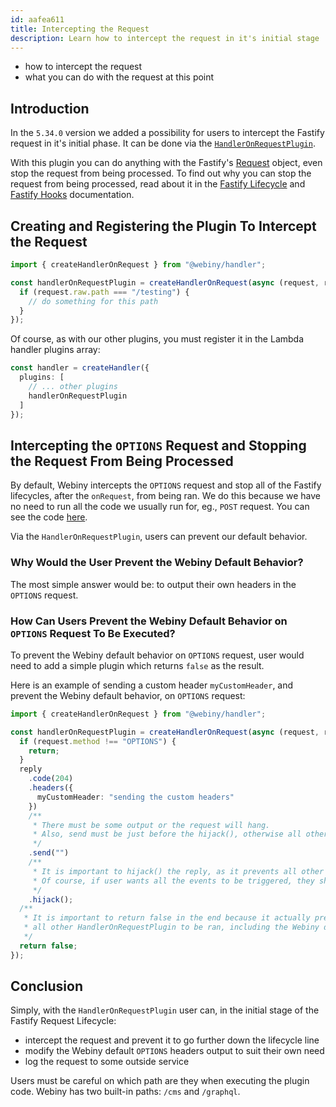 ```yaml
---
id: aafea611
title: Intercepting the Request
description: Learn how to intercept the request in it's initial stage
---
```



<Alert type="success" title="What you'll learn">

- how to intercept the request
- what you can do with the request at this point

</Alert>

## Introduction

In the `5.34.0` version we added a possibility for users to intercept the Fastify request in it's initial phase.
It can be done via the [`HandlerOnRequestPlugin`](https://github.com/webiny/webiny-js/blob/16af8737377a9ae1dd6ac4ecffec5625726c814e/packages/handler/src/plugins/HandlerOnRequestPlugin.ts).

With this plugin you can do anything with the Fastify's [Request](https://www.fastify.io/docs/latest/Reference/Request/) object, even stop the request from being processed.
To find out why you can stop the request from being processed, read about it in the [Fastify Lifecycle](https://www.fastify.io/docs/latest/Reference/Lifecycle/) and [Fastify Hooks](https://www.fastify.io/docs/latest/Reference/Hooks/) documentation.

## Creating and Registering the Plugin To Intercept the Request

```typescript
import { createHandlerOnRequest } from "@webiny/handler";

const handlerOnRequestPlugin = createHandlerOnRequest(async (request, reply) => {
  if (request.raw.path === "/testing") {
    // do something for this path
  }
});
```

Of course, as with our other plugins, you must register it in the Lambda handler plugins array:

```typescript apps/api/graphql/src/index.ts
const handler = createHandler({
  plugins: [
    // ... other plugins
    handlerOnRequestPlugin
  ]
});
```

## Intercepting the `OPTIONS` Request and Stopping the Request From Being Processed

By default, Webiny intercepts the `OPTIONS` request and stop all of the Fastify lifecycles, after the `onRequest`, from being ran.
We do this because we have no need to run all the code we usually run for, eg., `POST` request.
You can see the code [here](https://github.com/webiny/webiny-js/blob/16af8737377a9ae1dd6ac4ecffec5625726c814e/packages/handler/src/fastify.ts#L283).

Via the `HandlerOnRequestPlugin`, users can prevent our default behavior.

### Why Would the User Prevent the Webiny Default Behavior?

The most simple answer would be: to output their own headers in the `OPTIONS` request.

### How Can Users Prevent the Webiny Default Behavior on `OPTIONS` Request To Be Executed?

To prevent the Webiny default behavior on `OPTIONS` request, user would need to add a simple plugin which returns `false` as the result.

Here is an example of sending a custom header `myCustomHeader`, and prevent the Webiny default behavior, on `OPTIONS` request:

```typescript
import { createHandlerOnRequest } from "@webiny/handler";

const handlerOnRequestPlugin = createHandlerOnRequest(async (request, reply) => {
  if (request.method !== "OPTIONS") {
    return;
  }
  reply
    .code(204)
    .headers({
      myCustomHeader: "sending the custom headers"
    })
    /**
     * There must be some output or the request will hang.
     * Also, send must be just before the hijack(), otherwise all other method calls will not have any effect.
     */
    .send("")
    /**
     * It is important to hijack() the reply, as it prevents all other Fastify lifecycle events to be executed.
     * Of course, if user wants all the events to be triggered, they should not hijack() the reply.
     */
    .hijack();
  /**
   * It is important to return false in the end because it actually prevents
   * all other HandlerOnRequestPlugin to be ran, including the Webiny default behavior.
   */
  return false;
});
```

## Conclusion

Simply, with the `HandlerOnRequestPlugin` user can, in the initial stage of the Fastify Request Lifecycle:

- intercept the request and prevent it to go further down the lifecycle line
- modify the Webiny default `OPTIONS` headers output to suit their own need
- log the request to some outside service

<Alert type="warning">

Users must be careful on which path are they when executing the plugin code. Webiny has two built-in paths: `/cms` and `/graphql`.

</Alert>

